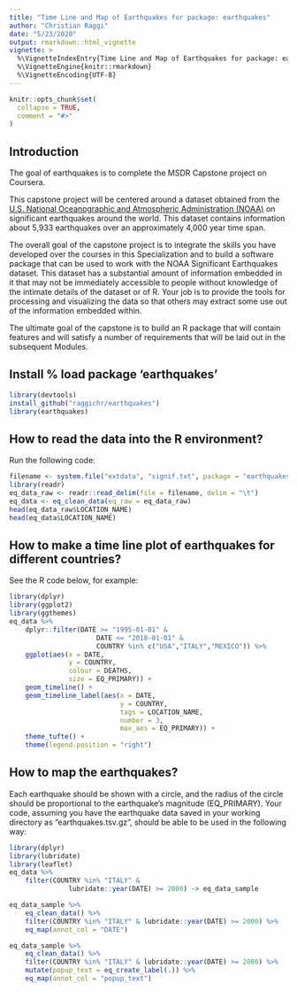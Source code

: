 ```yaml
---
title: "Time Line and Map of Earthquakes for package: earthquakes"
author: "Christian Raggi"
date: "5/23/2020"
output: rmarkdown::html_vignette
vignette: >
  %\VignetteIndexEntry{Time Line and Map of Earthquakes for package: earthquakes}
  %\VignetteEngine{knitr::rmarkdown}
  %\VignetteEncoding{UTF-8}
---
```


```r
knitr::opts_chunk$set(
  collapse = TRUE,
  comment = "#>"
)
```

## Introduction

The goal of earthquakes is to complete the MSDR Capstone project on Coursera.

This capstone project will be centered around a dataset obtained from the [U.S. National Oceanographic and Atmospheric Administration (NOAA)](https://www.ngdc.noaa.gov/nndc/struts/form?t=101650&s=1&d=1) on significant earthquakes around the world. This dataset contains information about 5,933 earthquakes over an approximately 4,000 year time span.

The overall goal of the capstone project is to integrate the skills you have developed over the courses in this Specialization and to build a software package that can be used to work with the NOAA Significant Earthquakes dataset. This dataset has a substantial amount of information embedded in it that may not be immediately accessible to people without knowledge of the intimate details of the dataset or of R. Your job is to provide the tools for processing and visualizing the data so that others may extract some use out of the information embedded within.

The ultimate goal of the capstone is to build an R package that will contain features and will satisfy a number of requirements that will be laid out in the subsequent Modules.

## Install % load package 'earthquakes'

```r
library(devtools)
install_github("raggichr/earthquakes")
library(earthquakes)
```

## How to read the data into the R environment?

Run the following code:

```r
filename <- system.file("extdata", "signif.txt", package = "earthquakes")
library(readr)
eq_data_raw <- readr::read_delim(file = filename, delim = "\t")
eq_data <- eq_clean_data(eq_raw = eq_data_raw)
head(eq_data_raw$LOCATION_NAME)
head(eq_data$LOCATION_NAME)
```

## How to make a time line plot of earthquakes for different countries?

See the R code below, for example:

```r
library(dplyr)
library(ggplot2)
library(ggthemes)
eq_data %>%
    dplyr::filter(DATE >= "1995-01-01" & 
                      DATE <= "2018-01-01" &
                      COUNTRY %in% c("USA","ITALY","MEXICO")) %>%
    ggplot(aes(x = DATE,
               y = COUNTRY,
               colour = DEATHS,
               size = EQ_PRIMARY)) +
    geom_timeline() +
    geom_timeline_label(aes(x = DATE, 
                            y = COUNTRY, 
                            tags = LOCATION_NAME, 
                            number = 3, 
                            max_aes = EQ_PRIMARY)) +
    theme_tufte() +
    theme(legend.position = "right")
```


## How to map the earthquakes?

Each earthquake should be shown with a circle, and the radius of the circle should be proportional to the earthquake's magnitude (EQ_PRIMARY). Your code, assuming you have the earthquake data saved in your working directory as "earthquakes.tsv.gz", should be able to be used in the following way:

```r
library(dplyr)
library(lubridate)
library(leaflet)
eq_data %>%
    filter(COUNTRY %in% "ITALY" &
               lubridate::year(DATE) >= 2000) -> eq_data_sample

eq_data_sample %>%
    eq_clean_data() %>%
    filter(COUNTRY %in% "ITALY" & lubridate::year(DATE) >= 2000) %>%
    eq_map(annot_col = "DATE")

eq_data_sample %>%
    eq_clean_data() %>%
    filter(COUNTRY %in% "ITALY" & lubridate::year(DATE) >= 2000) %>%
    mutate(popup_text = eq_create_label(.)) %>%
    eq_map(annot_col = "popup_text")
```

